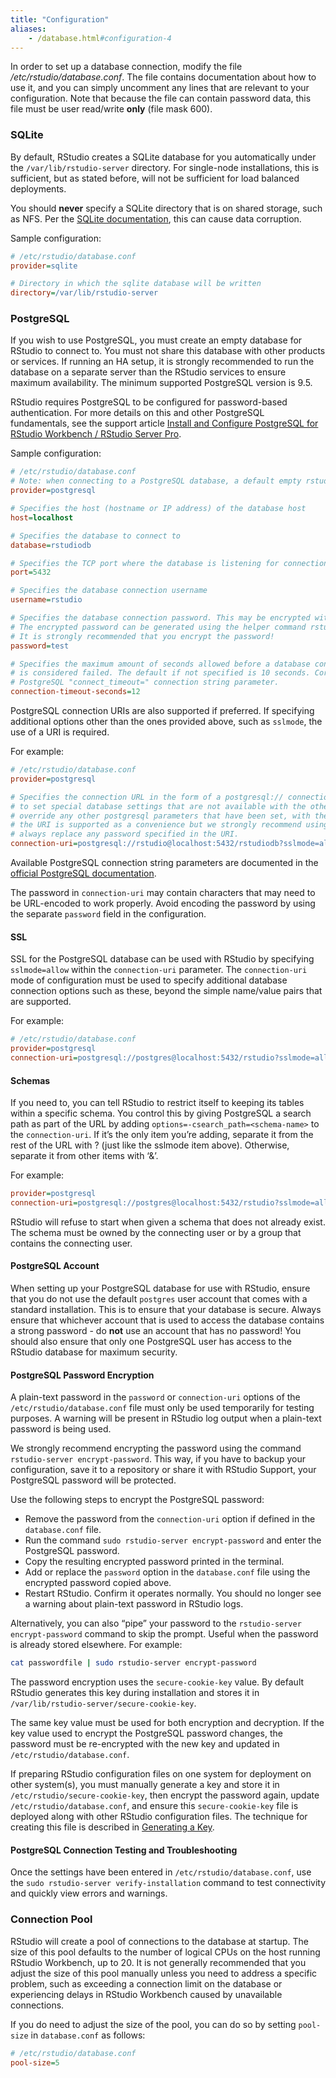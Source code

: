 ```yaml
---
title: "Configuration"
aliases:
	- /database.html#configuration-4
---
```


In order to set up a database connection, modify the file */etc/rstudio/database.conf*. The file contains documentation about how to use it, and you can simply uncomment any lines that are relevant to your configuration. Note that because the file can contain password data, this file must be user read/write **only** (file mask 600).

### SQLite

By default, RStudio creates a SQLite database for you automatically under the `/var/lib/rstudio-server` directory. For single-node installations, this is sufficient, but as stated before, will not be sufficient for load balanced deployments.

You should **never** specify a SQLite directory that is on shared storage, such as NFS. Per the [SQLite documentation](https://www.sqlite.org/lockingv3.html), this can cause data corruption.

Sample configuration:

```ini
# /etc/rstudio/database.conf
provider=sqlite

# Directory in which the sqlite database will be written
directory=/var/lib/rstudio-server
```

### PostgreSQL

If you wish to use PostgreSQL, you must create an empty database for RStudio to connect to. You must not share this database with other products or services. If running an HA setup, it is strongly recommended to run the database on a separate server than the RStudio services to ensure maximum availability. The minimum supported PostgreSQL version is 9.5.

RStudio requires PostgreSQL to be configured for password-based authentication. For more details on this and other PostgreSQL fundamentals, see the support article [Install and Configure PostgreSQL for RStudio Workbench / RStudio Server Pro](https://support.rstudio.com/hc/en-us/articles/1500005822102-Install-and-Configure-PostgreSQL-for-RStudio-Server-Pro).

Sample configuration:

```ini
# /etc/rstudio/database.conf
# Note: when connecting to a PostgreSQL database, a default empty rstudio database must first be created!
provider=postgresql

# Specifies the host (hostname or IP address) of the database host
host=localhost

# Specifies the database to connect to
database=rstudiodb

# Specifies the TCP port where the database is listening for connections
port=5432

# Specifies the database connection username
username=rstudio

# Specifies the database connection password. This may be encrypted with the secure-cookie-key.
# The encrypted password can be generated using the helper command rstudio-server encrypt-password.
# It is strongly recommended that you encrypt the password!
password=test

# Specifies the maximum amount of seconds allowed before a database connection attempt
# is considered failed. The default if not specified is 10 seconds. Corresponds to the
# PostgreSQL "connect_timeout=" connection string parameter. 
connection-timeout-seconds=12
```

PostgreSQL connection URIs are also supported if preferred. If specifying additional options other than the ones provided above, such as `sslmode`, the use of a URI is required.

For example:

```ini
# /etc/rstudio/database.conf
provider=postgresql

# Specifies the connection URL in the form of a postgresql:// connection URL. This can be used if you need
# to set special database settings that are not available with the other parameters. If set, this parameter will
# override any other postgresql parameters that have been set, with the exception of the password. A password in 
# the URI is supported as a convenience but we strongly recommend using the separate password field, which will
# always replace any password specified in the URI.
connection-uri=postgresql://rstudio@localhost:5432/rstudiodb?sslmode=allow&options=-csearch_path=public
```

Available PostgreSQL connection string parameters are documented in the [official PostgreSQL documentation](https://www.postgresql.org/docs/10/libpq-connect.html#LIBPQ-PARAMKEYWORDS).

::: {.callout-note}
The password in `connection-uri` may contain characters that may need to be URL-encoded to work properly. Avoid encoding the password by using the separate `password` field in the configuration.
:::

#### SSL

SSL for the PostgreSQL database can be used with RStudio by specifying `sslmode=allow` within the `connection-uri` parameter. The `connection-uri` mode of configuration must be used to specify additional database connection options such as these, beyond the simple name/value pairs that are supported.

For example:

```ini
# /etc/rstudio/database.conf
provider=postgresql
connection-uri=postgresql://postgres@localhost:5432/rstudio?sslmode=allow
```

#### Schemas

If you need to, you can tell RStudio to restrict itself to keeping its tables within a specific schema. You control this by giving PostgreSQL a search path as part of the URL by adding `options=-csearch_path=<schema-name>` to the `connection-uri`. If it's the only item you're adding, separate it from the rest of the URL with ? (just like the sslmode item above). Otherwise, separate it from other items with '&'.

For example:

```ini
provider=postgresql
connection-uri=postgresql://postgres@localhost:5432/rstudio?sslmode=allow&options=-csearch_path=rstudio_schema
```

RStudio will refuse to start when given a schema that does not already exist. The schema must be owned by the connecting user or by a group that contains the connecting user.

#### PostgreSQL Account

When setting up your PostgreSQL database for use with RStudio, ensure that you do not use the default `postgres` user account that comes with a standard installation. This is to ensure that your database is secure. Always ensure that whichever account that is used to access the database contains a strong password - do **not** use an account that has no password! You should also ensure that only one PostgreSQL user has access to the RStudio database for maximum security.

#### PostgreSQL Password Encryption

A plain-text password in the `password` or `connection-uri` options of the `/etc/rstudio/database.conf` file must only be used temporarily for testing purposes. A warning will be present in RStudio log output when a plain-text password is being used.

We strongly recommend encrypting the password using the command `rstudio-server encrypt-password`. This way, if you have to backup your configuration, save it to a repository or share it with RStudio Support, your PostgreSQL password will be protected.

Use the following steps to encrypt the PostgreSQL password:

- Remove the password from the `connection-uri` option if defined in the `database.conf` file.
- Run the command `sudo rstudio-server encrypt-password` and enter the PostgreSQL password.
- Copy the resulting encrypted password printed in the terminal.
- Add or replace the `password` option in the `database.conf` file using the encrypted password copied above.
- Restart RStudio. Confirm it operates normally. You should no longer see a warning about plain-text password in RStudio logs.

::: {.callout-note}
Alternatively, you can also "pipe" your password to the `rstudio-server encrypt-password` command to skip the prompt. Useful when the password is already stored elsewhere. For example:

```bash
cat passwordfile | sudo rstudio-server encrypt-password
```
:::

The password encryption uses the `secure-cookie-key` value. By default RStudio generates this key during installation and stores it in `/var/lib/rstudio-server/secure-cookie-key`.

The same key value must be used for both encryption and decryption. If the key value used to encrypt the PostgreSQL password changes, the password must be re-encrypted with the new key and updated in `/etc/rstudio/database.conf`.

If preparing RStudio configuration files on one system for deployment on other system(s), you must manually generate a key and store it in `/etc/rstudio/secure-cookie-key`, then encrypt the password again, update `/etc/rstudio/database.conf`, and ensure this `secure-cookie-key` file is deployed along with other RStudio configuration files. The technique for creating this file is described in [Generating a Key](../load_balancing/configuration.qmd#generating-a-key).

#### PostgreSQL Connection Testing and Troubleshooting

Once the settings have been entered in `/etc/rstudio/database.conf`, use the `sudo rstudio-server verify-installation` command to test connectivity and quickly view errors and warnings.

### Connection Pool

RStudio will create a pool of connections to the database at startup. The size of this pool defaults to the number of logical CPUs on the host running RStudio Workbench, up to 20. It is not generally recommended that you adjust the size of this pool manually unless you need to address a specific problem, such as exceeding a connection limit on the database or experiencing delays in RStudio Workbench caused by unavailable connections. 

If you do need to adjust the size of the pool, you can do so by setting `pool-size` in `database.conf` as follows:

```ini
# /etc/rstudio/database.conf
pool-size=5
```
